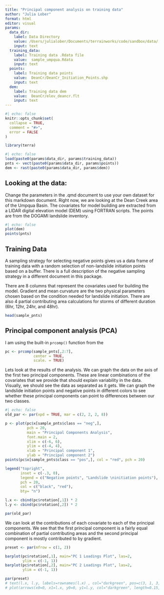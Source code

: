 ```yaml
---
title: "Principal component analysis on training data"
author: "Julia Lober"
format: html
editor: visual
params:
  data_dir:
    label: Data Directory
    value: /Users/julialober/Documents/terrainworks/code/sandbox/data/
    input: text
  training_data:
    label: Training data .Rdata file
    value:  sample_umpqua.Rdata
    input: text
  points:
    label: Training data points
    value:  DeanCr/DeanCr_Initiation_Points.shp
    input: text
  dem:
    label: Training data dem
    value:  DeanCr/elev_deancr.flt
    input: text
---
```


```r
#| echo: false
knitr::opts_chunk$set(
  collapse = TRUE,
  comment = "#>",
  error = FALSE
)
```

```r
library(terra)
```

```r
#| echo: false
load(paste0(params$data_dir, params$training_data))
pnts <- vect(paste0(params$data_dir, params$points))
dem <- rast(paste0(params$data_dir, params$dem))
```

## Looking at the data:

Change the parameters in the .qmd document to use your own dataset for this markdown document. Right now, we are looking at the Dean Creek area of the Umpqua Basin. The covariates for model building are extracted from a LIDAR digital elevation model (DEM) using FORTRAN scripts. The points are from the DOGAMI landslide inventory.

```r
#| echo: false
plot(dem)
points(pnts)
```

## Training Data

A sampling strategy for selecting negative points gives us a data frame of training data with a random selection of non-landslide initiation points based on a buffer. There is a full description of the negative sampling strategy in a different document in this package.

There are 8 columns that represent the covariates used for building the model. Gradient and mean curvature are the two physical parameters chosen based on the condition needed for landslide initiation. There are also 4 partial contributing area calculations for storms of different duration (6hr, 12hr, 24hr, and 48hr).

```r
head(sample_pnts)
```

## Principal component analysis (PCA) 

I am using the built-in `prcomp()` function from the

```r
pc <- prcomp(sample_pnts[,2:7],
             center = TRUE,
             scale. = TRUE)
```

Lets look at the results of the analysis. We can graph the data on the axis of the first two principal components. These are linear combinations of the covariates that we provide that should explain variability in the data. Visually, we should see the data as separated as it gets. We can graph the landslide initiation points and negative points in different colors to see whether these principal components can point to differences between our two classes.

```r
#| echo: false
old_par <- par(xpd = TRUE, mar = c(2, 2, 2, 8))

p <- plot(pc$x[sample_pnts$class == "neg",], 
          pch = 20, 
          main = "Principal Components Analysis", 
          font.main = 2, 
          xlim = c(-6, 6), 
          ylim = c(-4, 4), 
          xlab = "Principal component 1",
          ylab = "Principal component 2")
points(pc$x[sample_pnts$class == "pos",], col = "red", pch = 20)

legend("topright", 
       inset = c(-.3, 0),
       legend = c("Negative points", "Landslide \ninitiation points"), 
       pch = 20, 
       col = c("black", "red"),
       bty= "n")

l.x <- cbind(pc$rotation[,1]) * 2
l.y <- cbind(pc$rotation[,2]) * 2

par(old_par)
```

We can look at the contributions of each covariate to each of the principal components. We see that the first principal component is a fairly equal combination of partial contributing areas and the second principal component is mostly contributed to by gradient.

```r
preset <- par(mfrow = c(1, 2))

barplot(pc$rotation[,1], main="PC 1 Loadings Plot", las=2,
        ylim = c(-1, 1))
barplot(pc$rotation[,2], main="PC 2 Loadings Plot", las=2,
        ylim = c(-1, 1))

par(preset)
# text(l.x, l.y, labels=rownames(l.x) , col="darkgreen", pos=c(3, 1, 3, 1), offset=1, cex=1.2)
# plot(arrows(x0=0, x1=l.x, y0=0, y1=l.y, col="darkgreen", length=0.15, lwd=3))
```
